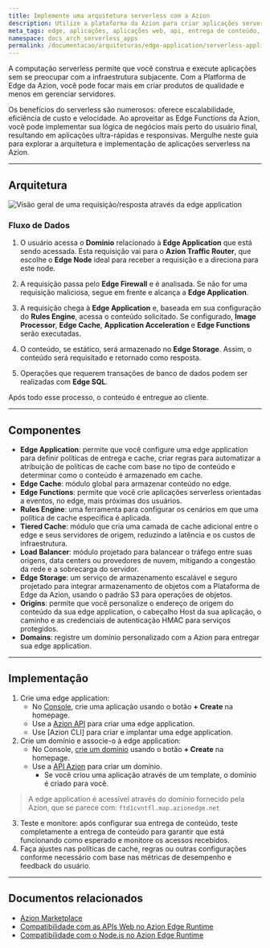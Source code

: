 ```yaml
---
title: Implemente uma arquitetura serverless com a Azion
description: Utilize a plataforma da Azion para criar aplicações serverless. Substitua as CDNs legadas por conteúdo edge-native para melhorar a velocidade, confiabilidade e eficiência de custo.
meta_tags: edge, aplicações, aplicações web, api, entrega de conteúdo, cdn, serverless, Azion
namespace: docs_arch_serverless_apps
permalink: /documentacao/arquiteturas/edge-application/serverless-applications/
---
```


A computação serverless permite que você construa e execute aplicações sem se preocupar com a infraestrutura subjacente. Com a Platforma de Edge da Azion, você pode focar mais em criar produtos de qualidade e menos em gerenciar servidores.

Os benefícios do serverless são numerosos: oferece escalabilidade, eficiência de custo e velocidade. Ao aproveitar as Edge Functions da Azion, você pode implementar sua lógica de negócios mais perto do usuário final, resultando em aplicações ultra-rápidas e responsivas. Mergulhe neste guia para explorar a arquitetura e implementação de aplicações serverless na Azion.

---

## Arquitetura

![Visão geral de uma requisição/resposta através da edge application](/assets/docs/images/uploads/serverless-apps.png)


### Fluxo de Dados

1. O usuário acessa o **Domínio** relacionado à **Edge Application** que está sendo acessada. Esta requisição vai para o **Azion Traffic Router**, que escolhe o **Edge Node** ideal para receber a requisição e a direciona para este node.

2. A requisição passa pelo **Edge Firewall** e é analisada. Se não for uma requisição maliciosa, segue em frente e alcança a **Edge Application**.

3. A requisição chega à **Edge Application** e, baseada em sua configuração do **Rules Engine**, acessa o conteúdo solicitado. Se configurado, **Image Processor**, **Edge Cache**, **Application Acceleration** e **Edge Functions** serão executadas.

4. O conteúdo, se estático, será armazenado no **Edge Storage**. Assim, o conteúdo será requisitado e retornado como resposta.

5. Operações que requerem transações de banco de dados podem ser realizadas com **Edge SQL**.

Após todo esse processo, o conteúdo é entregue ao cliente.

---

## Componentes

- **Edge Application**: permite que você configure uma edge application para definir políticas de entrega e cache, criar regras para automatizar a atribuição de políticas de cache com base no tipo de conteúdo e determinar como o conteúdo é armazenado em cache.
- **Edge Cache**: módulo global para armazenar conteúdo no edge.
- **Edge Functions**: permite que você crie aplicações serverless orientadas a eventos, no edge, mais próximas dos usuários.
- **Rules Engine**: uma ferramenta para configurar os cenários em que uma política de cache específica é aplicada.
- **Tiered Cache**: módulo que cria uma camada de cache adicional entre o edge e seus servidores de origem, reduzindo a latência e os custos de infraestrutura.
- **Load Balancer**: módulo projetado para balancear o tráfego entre suas origens, data centers ou provedores de nuvem, mitigando a congestão da rede e a sobrecarga do servidor.
- **Edge Storage**: um serviço de armazenamento escalável e seguro projetado para integrar armazenamento de objetos com a Plataforma de Edge da Azion, usando o padrão S3 para operações de objetos.
- **Origins**: permite que você personalize o endereço de origem do conteúdo da sua edge application, o cabeçalho Host da sua aplicação, o caminho e as credenciais de autenticação HMAC para serviços protegidos.
- **Domains**: registre um domínio personalizado com a Azion para entregar sua edge application.

---

## Implementação

1. Crie uma edge application:
    - No [Console](https://console.azion.com), crie uma aplicação usando o botão **+ Create** na homepage.
    - Use a [Azion API](https://api.azion.com/#d43c5509-fb99-4b20-a7bd-64f0924af352) para criar uma edge application.
    - Use [Azion CLI] para criar e implantar uma edge application.
2. Crie um domínio e associe-o à edge application: 
    - No Console, [crie um domínio](/pt-br/documentacao/produtos/guias/configurar-dominio/) usando o botão **+ Create** na homepage.
    - Use a [API Azion](https://api.azion.com/#d43c5509-fb99-4b20-a7bd-64f0924af352) para criar um domínio.
       - Se você criou uma aplicação através de um template, o domínio é criado para você.
> A edge application é acessível através do domínio fornecido pela Azion, que se parece com: `ftd1cvntfl.map.azionedge.net` 
3. Teste e monitore: após configurar sua entrega de conteúdo, teste completamente a entrega de conteúdo para garantir que está funcionando como esperado e monitore os acessos recebidos.
4. Faça ajustes nas políticas de cache, regras ou outras configurações conforme necessário com base nas métricas de desempenho e feedback do usuário.

---

## Documentos relacionados

- [Azion Marketplace](/pt-br/documentacao/produtos/marketplace/)
- [Compatibilidade com as APIs Web no Azion Edge Runtime](/pt-br/documentacao/produtos/devtools/azion-edge-runtime/compatibilidade-frameworks/)
- [Compatibilidade com o Node.js no Azion Edge Runtime](/pt-br/documentacao/produtos/devtools/azion-edge-runtime/compatibilidade/node/)

